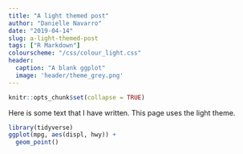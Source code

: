 ```yaml
---
title: "A light themed post"
author: "Danielle Navarro"
date: "2019-04-14"
slug: a-light-themed-post
tags: ["R Markdown"]
colourscheme: "/css/colour_light.css"
header:
  caption: "A blank ggplot"
  image: 'header/theme_grey.png'
---
```


```r
knitr::opts_chunk$set(collapse = TRUE)
```

Here is some text that I have written. This page uses the light theme.

```r
library(tidyverse)
ggplot(mpg, aes(displ, hwy)) + 
  geom_point()
```



